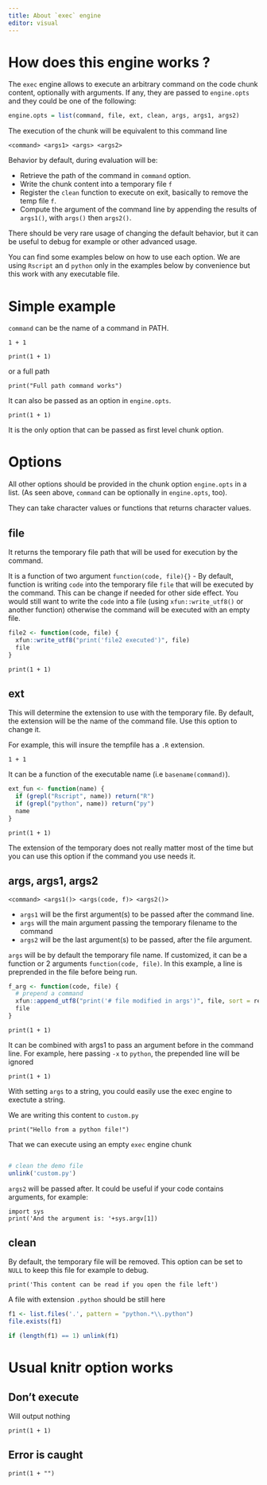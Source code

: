 ```yaml
---
title: About `exec` engine
editor: visual 
---
```


# How does this engine works ?

The `exec` engine allows to execute an arbitrary command on the code chunk content, optionally with arguments. If any, they are passed to `engine.opts` and they could be one of the following:

``` r
engine.opts = list(command, file, ext, clean, args, args1, args2)
```

The execution of the chunk will be equivalent to this command line

    <command> <args1> <args> <args2>

Behavior by default, during evaluation will be:

-   Retrieve the path of the command in `command` option.
-   Write the chunk content into a temporary file `f`
-   Register the `clean` function to execute on exit, basically to remove the temp file `f`.
-   Compute the argument of the command line by appending the results of `args1()`, with `args()` then `args2()`.

There should be very rare usage of changing the default behavior, but it can be useful to debug for example or other advanced usage.

You can find some examples below on how to use each option. We are using `Rscript` an d `python` only in the examples below by convenience but this work with any executable file.

# Simple example

`command` can be the name of a command in PATH.

```exec
1 + 1
```

```exec
print(1 + 1)
```

or a full path

```exec
print("Full path command works")
```

It can also be passed as an option in `engine.opts`.

```exec
print(1 + 1)
```

It is the only option that can be passed as first level chunk option.

# Options

All other options should be provided in the chunk option `engine.opts` in a list. (As seen above, `command` can be optionally in `engine.opts`, too).

They can take character values or functions that returns character values.

## file

It returns the temporary file path that will be used for execution by the command.

It is a function of two argument `function(code, file){}` - By default, function is writing `code` into the temporary file `file` that will be executed by the command. This can be change if needed for other side effect. You would still want to write the `code` into a file (using `xfun::write_utf8()` or another function) otherwise the command will be executed with an empty file.

```r
file2 <- function(code, file) {
  xfun::write_utf8("print('file2 executed')", file)
  file
}
```

```exec
print(1 + 1)
```

## ext

This will determine the extension to use with the temporary file. By default, the extension will be the name of the command file. Use this option to change it.

For example, this will insure the tempfile has a `.R` extension.

```exec
1 + 1
```

It can be a function of the executable name (i.e `basename(command)`).

```r
ext_fun <- function(name) {
  if (grepl("Rscript", name)) return("R")
  if (grepl("python", name)) return("py")
  name
}
```

```exec
print(1 + 1)
```

The extension of the temporary does not really matter most of the time but you can use this option if the command you use needs it.

## args, args1, args2

    <command> <args1()> <args(code, f)> <args2()>

-   `args1` will be the first argument(s) to be passed after the command line.
-   `args` will the main argument passing the temporary filename to the command
-   `args2` will be the last argument(s) to be passed, after the file argument.

`args` will be by default the temporary file name. If customized, it can be a function or 2 arguments `function(code, file)`. In this example, a line is preprended in the file before being run.

```r
f_arg <- function(code, file) {
  # prepend a command
  xfun::append_utf8("print('# file modified in args')", file, sort = rev)
  file
}
```

```exec
print(1 + 1)
```

It can be combined with args1 to pass an argument before in the command line. For example, here passing `-x` to `python`, the prepended line will be ignored

```exec
print(1 + 1)
```

With setting `args` to a string, you could easily use the exec engine to exectute a string.

We are writing this content to `custom.py`

```cat
print("Hello from a python file!")
```

That we can execute using an empty `exec` engine chunk

```exec
```

```r
# clean the demo file
unlink('custom.py')
```

`args2` will be passed after. It could be useful if your code contains arguments, for example:

```exec
import sys
print('And the argument is: '+sys.argv[1])
```

## clean

By default, the temporary file will be removed. This option can be set to `NULL` to keep this file for example to debug.

```exec
print('This content can be read if you open the file left')
```

A file with extension `.python` should be still here

```r
f1 <- list.files('.', pattern = "python.*\\.python")
file.exists(f1)
```

```r
if (length(f1) == 1) unlink(f1)
```

# Usual knitr option works

## Don't execute

Will output nothing

```exec
print(1 + 1)
```

## Error is caught

```exec
print(1 + "")
```
